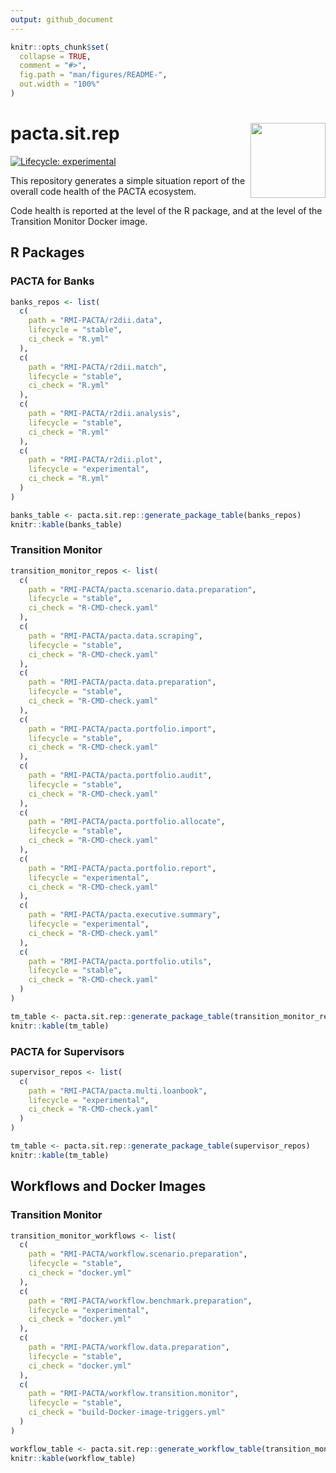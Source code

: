 ```yaml
---
output: github_document
---
```


<!-- README.md is generated from README.Rmd. Please edit that file -->

```r
knitr::opts_chunk$set(
  collapse = TRUE,
  comment = "#>",
  fig.path = "man/figures/README-",
  out.width = "100%"
)
```

# pacta.sit.rep <img src="assets/images/logo.png" align="right" width="120" />

<!-- badges: start -->
[![Lifecycle: experimental](https://img.shields.io/badge/lifecycle-experimental-orange.svg)](https://lifecycle.r-lib.org/articles/stages.html#experimental)
<!-- badges: end -->

This repository generates a simple situation report of the overall code health of the PACTA ecosystem.

Code health is reported at the level of the R package, and at the level of the Transition Monitor Docker image. 

## R Packages

### PACTA for Banks

``` r
banks_repos <- list(
  c(
    path = "RMI-PACTA/r2dii.data",
    lifecycle = "stable",
    ci_check = "R.yml"
  ),
  c(
    path = "RMI-PACTA/r2dii.match",
    lifecycle = "stable",
    ci_check = "R.yml"
  ),
  c(
    path = "RMI-PACTA/r2dii.analysis",
    lifecycle = "stable",
    ci_check = "R.yml"
  ),
  c(
    path = "RMI-PACTA/r2dii.plot",
    lifecycle = "experimental",
    ci_check = "R.yml"
  )
)

banks_table <- pacta.sit.rep::generate_package_table(banks_repos)
knitr::kable(banks_table)
```

### Transition Monitor

``` r
transition_monitor_repos <- list(
  c(
    path = "RMI-PACTA/pacta.scenario.data.preparation",
    lifecycle = "stable",
    ci_check = "R-CMD-check.yaml"
  ),
  c(
    path = "RMI-PACTA/pacta.data.scraping",
    lifecycle = "stable",
    ci_check = "R-CMD-check.yaml"
  ),
  c(
    path = "RMI-PACTA/pacta.data.preparation",
    lifecycle = "stable",
    ci_check = "R-CMD-check.yaml"
  ),
  c(
    path = "RMI-PACTA/pacta.portfolio.import",
    lifecycle = "stable",
    ci_check = "R-CMD-check.yaml"
  ),
  c(
    path = "RMI-PACTA/pacta.portfolio.audit",
    lifecycle = "stable",
    ci_check = "R-CMD-check.yaml"
  ),
  c(
    path = "RMI-PACTA/pacta.portfolio.allocate",
    lifecycle = "stable",
    ci_check = "R-CMD-check.yaml"
  ),
  c(
    path = "RMI-PACTA/pacta.portfolio.report",
    lifecycle = "experimental",
    ci_check = "R-CMD-check.yaml"
  ),
  c(
    path = "RMI-PACTA/pacta.executive.summary",
    lifecycle = "experimental",
    ci_check = "R-CMD-check.yaml"
  ),
  c(
    path = "RMI-PACTA/pacta.portfolio.utils",
    lifecycle = "stable",
    ci_check = "R-CMD-check.yaml"
  )
)

tm_table <- pacta.sit.rep::generate_package_table(transition_monitor_repos)
knitr::kable(tm_table)
```

### PACTA for Supervisors

``` r
supervisor_repos <- list(
  c(
    path = "RMI-PACTA/pacta.multi.loanbook",
    lifecycle = "experimental",
    ci_check = "R-CMD-check.yaml"
  )
)

tm_table <- pacta.sit.rep::generate_package_table(supervisor_repos)
knitr::kable(tm_table)
```

## Workflows and Docker Images

### Transition Monitor

``` r
transition_monitor_workflows <- list(
  c(
    path = "RMI-PACTA/workflow.scenario.preparation",
    lifecycle = "stable",
    ci_check = "docker.yml"
  ),
  c(
    path = "RMI-PACTA/workflow.benchmark.preparation",
    lifecycle = "experimental",
    ci_check = "docker.yml"
  ),
  c(
    path = "RMI-PACTA/workflow.data.preparation",
    lifecycle = "stable",
    ci_check = "docker.yml"
  ),
  c(
    path = "RMI-PACTA/workflow.transition.monitor",
    lifecycle = "stable",
    ci_check = "build-Docker-image-triggers.yml"
  )
)

workflow_table <- pacta.sit.rep::generate_workflow_table(transition_monitor_workflows)
knitr::kable(workflow_table)
```
